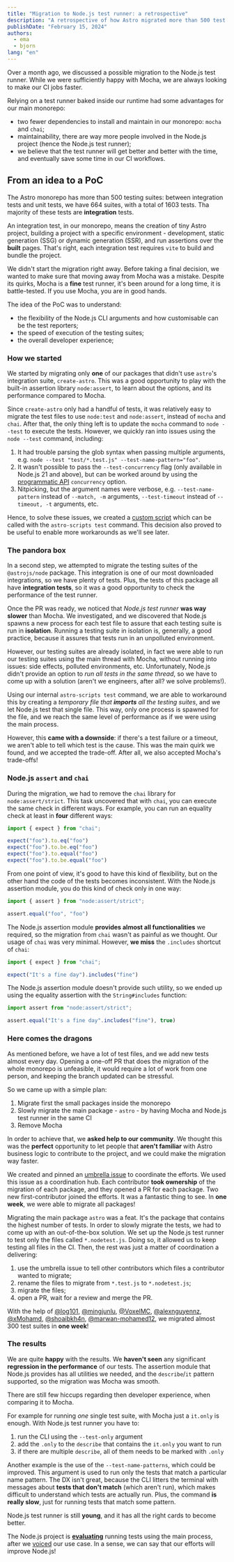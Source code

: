 ```yaml
---
title: "Migration to Node.js test runner: a retrospective"
description: "A retrospective of how Astro migrated more than 500 test suites from Mocha to Node.js test runner."
publishDate: "February 15, 2024"
authors:
  - ema
  - bjorn
lang: "en"
---
```


Over a month ago, we discussed a possible migration to the Node.js test runner. While we were sufficiently happy with Mocha, we are always looking to make our CI jobs faster.

Relying on a test runner baked inside our runtime had some advantages for our main monorepo:
- two fewer dependencies to install and maintain in our monorepo: `mocha` and `chai`;
- maintainability, there are way more people involved in the Node.js project (hence the Node.js test runner);
- we believe that the test runner will get better and better with the time, and eventually save some time in our CI workflows.

## From an idea to a PoC

The Astro monorepo has more than 500 testing suites: between integration tests and unit tests, we have 664 suites, with a total of 1603 tests. Tha majority of these tests are **integration** tests.

An integration test, in our monorepo, means the creation of tiny Astro project, building a project with a specific environment - development, static generation (SSG) or dynamic generation (SSR), and run assertions over the **built** pages. That's right, each integration test requires `vite` to build and bundle the project.

We didn't start the migration right away. Before taking a final decision, we wanted to make sure that moving away from Mocha was a mistake. Despite its quirks, Mocha is a **fine** test runner, it's been around for a long time, it is battle-tested. If you use Mocha, you are in good hands.

The idea of the PoC was to understand:
- the flexibility of the Node.js CLI arguments and how customisable can be the test reporters;
- the speed of execution of the testing suites;
- the overall developer experience;

### How we started

We started by migrating only **one** of our packages that didn't use `astro`'s integration suite, `create-astro`. This was a good opportunity to play with the built-in assertion library `node:assert`, to learn about the options, and its performance compared to Mocha.

Since `create-astro` only had a handful of tests, it was relatively easy to migrate the test files to use `node:test` and `node:assert`, instead of `mocha` and `chai`. After that, the only thing left is to update the `mocha` command to `node --test` to execute the tests. However, we quickly ran into issues using the `node --test` command, including:

1. It had trouble parsing the glob syntax when passing multiple arguments, e.g. `node --test "test/*.test.js" --test-name-pattern="foo"`.
2. It wasn't possible to pass the `--test-concurrency` flag (only available in Node.js 21 and above), but can be worked around by using the [programmatic API](https://nodejs.org/api/test.html#testname-options-fn) `concurrency` option.
3. Nitpicking, but the argument names were verbose, e.g. `--test-name-pattern` instead of `--match, -m` arguments, `--test-timeout` instead of `--timeout, -t` arguments, etc. 

Hence, to solve these issues, we created a [custom script](https://github.com/withastro/astro/blob/3757a212c01cee03b8e96e1e9697a187ae7cc290/scripts/cmd/test.js) which can be called with the `astro-scripts test` command. This decision also proved to be useful to enable more workarounds as we'll see later.

### The pandora box

In a second step, we attempted to migrate the testing suites of the `@astrojs/node` package. This integration is one of our most downloaded integrations, so we have plenty of tests. Plus, the tests of this package all have **integration tests**, so it was a good opportunity to check the performance of the test runner.

Once the PR was ready, we noticed that _Node.js test runner_ **was way slower** than Mocha. We investigated, and we discovered that Node.js spawns a new process for each test file to assure that each testing suite is run in **isolation**. Running a testing suite in isolation is, generally, a good practice, because it assures that tests run in an unpolluted environment.

However, our testing suites are already isolated, in fact we were able to run our testing suites using the main thread with Mocha, without running into issues: side effects, polluted environments, etc. Unfortunately, Node.js didn't provide an option to _run all tests in the same thread_, so we have to come up with a solution (aren't we engineers, after all? we solve problems!).

Using our internal `astro-scripts test` command, we are able to workaround this by creating a _temporary file that **imports** all the testing suites_, and we let Node.js test that single file. This way, only one process is spawned for the file, and we reach the same level of performance as if we were using the main process.

However, this **came with a downside**: if there's a test failure or a timeout, we aren't able to tell which test is the cause. This was the main quirk we found, and we accepted the trade-off. After all, we also accepted Mocha's trade-offs!

### Node.js `assert` and `chai`

During the migration, we had to remove the `chai` library for `node:assert/strict`. This task uncovered that with `chai`, you can execute the same check in different ways. For example, you can run an equality check at least in **four** different ways:

```js
import { expect } from "chai";

expect("foo").to.eq("foo")
expect("foo").to.be.eq("foo")
expect("foo").to.equal("foo")
expect("foo").to.be.equal("foo")
```

From one point of view, it's good to have this kind of flexibility, but on the other hand the code of the tests becomes inconsistent. With the Node.js assertion module, you do this kind of check only in one way:

```js
import { assert } from "node:assert/strict";

assert.equal("foo", "foo")
```

The Node.js assertion module **provides almost all functionalities** we required, so the migration from `chai` wasn't as painful as we thought. Our usage of `chai` was very minimal. However, **we miss** the `.includes` shortcut of `chai`:

```js
import { expect } from "chai";

expect("It's a fine day").includes("fine")
```

The Node.js assertion module doesn't provide such utility, so we ended up using the equality assertion with the `String#includes` function:

```js
import assert from "node:assert/strict";

assert.equal("It's a fine day".includes("fine"), true)
```

### Here comes the dragons

As mentioned before, we have a lot of test files, and we add new tests almost every day. Opening a one-off PR that does the migration of the whole monorepo is unfeasible, it would require a lot of work from one person, and keeping the branch updated can be stressful.

So we came up with a simple plan:
1. Migrate first the small packages inside the monorepo
2. Slowly migrate the main package - `astro` - by having Mocha and Node.js test runner in the same CI
3. Remove Mocha

In order to achieve that, we **asked help to our community**. We thought this was the **perfect** opportunity to let people that **aren't familiar** with Astro business logic to contribute to the project, and we could make the migration way faster.

We created and pinned an [umbrella issue](https://github.com/withastro/astro/issues/9873) to coordinate the efforts. We used this issue as a coordination hub. Each contributor **took ownership** of the migration of each package, and they opened a PR for each package. Two new first-contributor joined the efforts. It was a fantastic thing to see. In **one week**, we were able to migrate all packages!

Migrating the main package `astro` was a feat. It's the package that contains the highest number of tests. In order to slowly migrate the tests, we had to come up with an out-of-the-box solution. We set up the Node.js test runner to test only the files called `*.nodetest.js`. Doing so, it allowed us to keep testing all files in the CI. Then, the rest was just a matter of coordination a delivering:
1. use the umbrella issue to tell other contributors which files a contributor wanted to migrate;
2. rename the files to migrate from `*.test.js` to `*.nodetest.js`;
3. migrate the files;
4. open a PR, wait for a review and merge the PR.

With the help of [@log101](https://github.com/log101), [@mingjunlu](https://github.com/mingjunlu), [@VoxelMC](https://github.com/VoxelMC), [@alexnguyennz](https://github.com/alexnguyennz), [@xMohamd](https://github.com/xMohamd), [@shoaibkh4n](https://github.com/shoaibkh4n), [@marwan-mohamed12](https://github.com/marwan-mohamed12), we migrated almost 300 test suites in **one week**!

### The results

We are quite **happy** with the results. We **haven't seen** any significant **regression in the performance** of our tests. The assertion module that Node.js provides has all utilities we needed, and the `describe`/`it` pattern supported, so the migration was Mocha was smooth.

There are still few hiccups regarding then developer experience, when comparing it to Mocha.

For example for running *one* single test suite, with Mocha just a `it.only` is enough. With Node.js test runner you have to:
1. run the CLI using the `--test-only` argument
2. add the `.only` to the `describe` that contains the `it.only` you want to run
3. if there are multiple `describe`, all of them needs to be marked with `.only`

Another example is the use of the `--test-name-patterns`, which could be improved. This argument is used to run only the tests that match a particular name pattern. The DX isn't great, because the CLI litters the terminal with messages about **tests that don't match** (which aren't run), which makes difficult  to understand which tests are actually run. Plus, the command **is really slow**, just for running tests that match some pattern.

Node.js test runner is still **young**, and it has all the right cards to become better.

The Node.js project is [**evaluating**](https://github.com/nodejs/node/pull/51579) running tests using the main process, after we [voiced](https://github.com/nodejs/node/issues/51548) our use case. In a sense, we can say that our efforts will improve Node.js!

